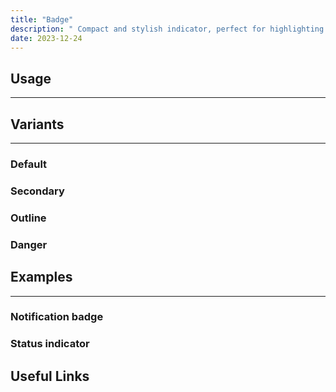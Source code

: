 ```yaml
---
title: "Badge"
description: " Compact and stylish indicator, perfect for highlighting key information with a sleek design."
date: 2023-12-24
---
```


<ComponentPreview name="badge-basic" />

## Usage

<hr className="mt-6 dark:border-neutral-800" />

## Variants

<hr className="mt-6 dark:border-neutral-800" />

### Default

<ComponentPreview name="badge-variant-default" />

### Secondary

<ComponentPreview name="badge-variant-secondary" />

### Outline

<ComponentPreview name="badge-variant-outline" />

### Danger

<ComponentPreview name="badge-variant-danger" />

## Examples

<hr className="mt-6 dark:border-neutral-800" />

### Notification badge

<ComponentPreview name="badge-notification" />

### Status indicator

<ComponentPreview name="badge-status-indicator" />

## Useful Links
